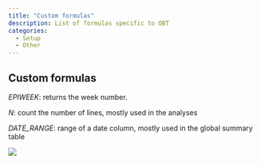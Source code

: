 ```yaml
---
title: "Custom formulas"
description: List of formulas specific to OBT
categories: 
  - Setup
  - Other
---
```



## Custom formulas

*EPIWEEK*: returns the week number.

*N*: count the number of lines, mostly used in the analyses

*DATE_RANGE*: range of a date column, mostly used in the global summary table

![](../images/im-125-custom-formulas.png){fig-align="center"}
